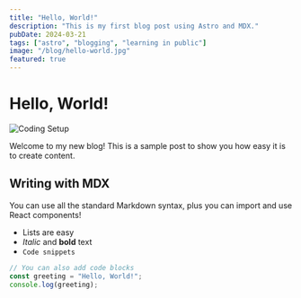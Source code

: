 ```yaml
---
title: "Hello, World!"
description: "This is my first blog post using Astro and MDX."
pubDate: 2024-03-21
tags: ["astro", "blogging", "learning in public"]
image: "/blog/hello-world.jpg"
featured: true
---
```


# Hello, World!

![Coding Setup](/blog/hello-world.jpg)

Welcome to my new blog! This is a sample post to show you how easy it is to create content.

## Writing with MDX

You can use all the standard Markdown syntax, plus you can import and use React components!

- Lists are easy
- *Italic* and **bold** text
- `Code snippets`

```js
// You can also add code blocks
const greeting = "Hello, World!";
console.log(greeting);
```